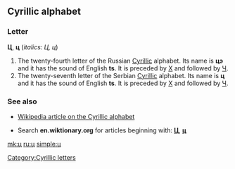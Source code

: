 ==Cyrillic alphabet==

===Letter===
'''Ц''', '''ц''' (''italics: Ц, ц'')

# The twenty-fourth letter of the Russian [[Cyrillic]] alphabet. Its name is '''цэ''' {{IPAchar|(tsɛ)}} and it has the sound of English '''ts'''. It is preceded by [[х|Х]] and followed by [[ч|Ч]].
# The twenty-seventh letter of the Serbian [[Cyrillic]] alphabet. Its name is '''ц''' and it has the sound of English '''ts'''. It is preceded by [[х|Х]] and followed by [[ч|Ч]].

===See also===
*[[w:Cyrillic alphabet|Wikipedia article on the Cyrillic alphabet]]

*Search '''en.wiktionary.org''' for articles beginning with: '''[http://en.wiktionary.org/w/index.php?title=Special%3AAllpages&from=%D0%A6&namespace=0 Ц]''', '''[http://en.wiktionary.org/w/index.php?title=Special%3AAllpages&from=%D1%86&namespace=0 ц]'''

[[Category:Cyrillic letters]]

[[mk:ц]]
[[ru:ц]]
[[simple:ц]]
